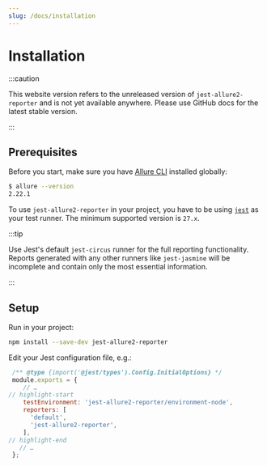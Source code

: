 ```yaml
---
slug: /docs/installation
---
```


# Installation

:::caution

This website version refers to the unreleased version of `jest-allure2-reporter` and is not yet available
anywhere. Please use GitHub docs for the latest stable version.

:::

## Prerequisites

Before you start, make sure you have [Allure CLI](https://docs.qameta.io/allure/#_get_started) installed globally:

```bash
$ allure --version
2.22.1
```

To use `jest-allure2-reporter` in your project, you have to be using
[`jest`](https://jestjs.io) as your test runner. The minimum supported version is `27.x`.

:::tip

Use Jest's default `jest-circus` runner for the full reporting functionality. Reports generated with any other runners like `jest-jasmine` will be incomplete and contain only the most essential information.

:::

## Setup

Run in your project:

```bash
npm install --save-dev jest-allure2-reporter
```

Edit your Jest configuration file, e.g.:

```js title="jest.config.js"
 /** @type {import('@jest/types').Config.InitialOptions} */
 module.exports = {
    // …
// highlight-start
    testEnvironment: 'jest-allure2-reporter/environment-node',
    reporters: [
      'default',
      'jest-allure2-reporter',
    ],
// highlight-end
   // …
 };
```

